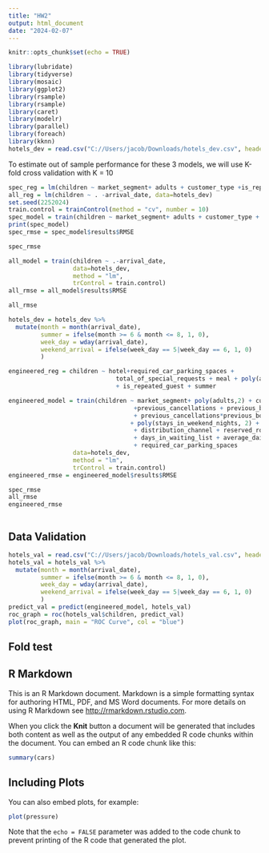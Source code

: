 ```yaml
---
title: "HW2"
output: html_document
date: "2024-02-07"
---
```


```r
knitr::opts_chunk$set(echo = TRUE)
```


```r
library(lubridate)
library(tidyverse)
library(mosaic)
library(ggplot2)
library(rsample)
library(rsample)
library(caret)
library(modelr)
library(parallel)
library(foreach)
library(kknn)
hotels_dev = read.csv("C://Users/jacob/Downloads/hotels_dev.csv", header = TRUE) 
```



To estimate out of sample performance for these 3 models, we will use K-fold cross validation with K = 10


```r
spec_reg = lm(children ~ market_segment+ adults + customer_type +is_repeated_guest, data=hotels_dev)
all_reg = lm(children ~ . -arrival_date, data=hotels_dev)
set.seed(2252024)
train.control = trainControl(method = "cv", number = 10)
spec_model = train(children ~ market_segment+ adults + customer_type + is_repeated_guest, data=hotels_dev, method = "lm", trControl = train.control)
print(spec_model)
spec_rmse = spec_model$results$RMSE
```

```r
spec_rmse
```

```r
all_model = train(children ~ .-arrival_date, 
                  data=hotels_dev, 
                  method = "lm", 
                  trControl = train.control)
all_rmse = all_model$results$RMSE
```

```r
all_rmse
```

```r
hotels_dev = hotels_dev %>%
  mutate(month = month(arrival_date),
         summer = ifelse(month >= 6 & month <= 8, 1, 0),
         week_day = wday(arrival_date),
         weekend_arrival = ifelse(week_day == 5|week_day == 6, 1, 0)
         )
```

```r
engineered_reg = children ~ hotel+required_car_parking_spaces + 
                              total_of_special_requests + meal + poly(adults, 2)
                              + is_repeated_guest + summer
```

```r
engineered_model = train(children ~ market_segment+ poly(adults,2) + customer_type                                               +is_repeated_guest                                                                            + is_repeated_guest*previous_cancellations                                                   + month + summer + poly(lead_time,2) 
                                   +previous_cancellations + previous_bookings_not_canceled 
                                   + previous_cancellations*previous_bookings_not_canceled 
                                  + poly(stays_in_weekend_nights, 2) + meal + market_segment 
                                   + distribution_channel + reserved_room_type                                                   + assigned_room_type + booking_changes + deposit_type 
                                   + days_in_waiting_list + average_daily_rate 
                                   + required_car_parking_spaces                                                                 +  poly(total_of_special_requests, 2)                                                         +  poly(stays_in_week_nights,2), 
                  data=hotels_dev, 
                  method = "lm", 
                  trControl = train.control)
engineered_rmse = engineered_model$results$RMSE

```

```r
spec_rmse
all_rmse
engineered_rmse
```


```r

```


## Data Validation
```r
hotels_val = read.csv("C://Users/jacob/Downloads/hotels_val.csv", header = TRUE)
hotels_val = hotels_val %>%
  mutate(month = month(arrival_date),
         summer = ifelse(month >= 6 & month <= 8, 1, 0),
         week_day = wday(arrival_date),
         weekend_arrival = ifelse(week_day == 5|week_day == 6, 1, 0)
         )
predict_val = predict(engineered_model, hotels_val)
roc_graph = roc(hotels_val$children, predict_val)
plot(roc_graph, main = "ROC Curve", col = "blue")
```

## Fold test


## R Markdown

This is an R Markdown document. Markdown is a simple formatting syntax for authoring HTML, PDF, and MS Word documents. For more details on using R Markdown see <http://rmarkdown.rstudio.com>.

When you click the **Knit** button a document will be generated that includes both content as well as the output of any embedded R code chunks within the document. You can embed an R code chunk like this:

```r
summary(cars)
```

## Including Plots

You can also embed plots, for example:

```r
plot(pressure)
```

Note that the `echo = FALSE` parameter was added to the code chunk to prevent printing of the R code that generated the plot.
